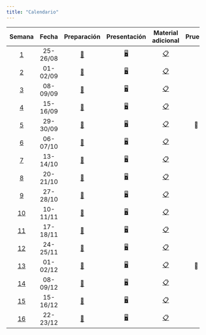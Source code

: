 ```yaml
---
title: "Calendario"
---
```


|          Semana          |  Fecha   |              Preparación               |              Presentación               |              Material adicional               | Prueba | Trabajo Final |
|:---------:|:---------:|:---------:|:---------:|:---------:|:---------:|:---------:|
|  [1](/pages/week1.html)  | 25-26/08 | [📖](../pages/week1.html#preparación)  | [🖥️](../pages/week1.html#presentación)  | [📋](../pages/week1.html#material-adicional)  |        |               |
|  [2](/pages/week2.html)  | 01-02/09 | [📖](../pages/week2.html#preparación)  | [🖥️](../pages/week2.html#presentación)  | [📋](../pages/week2.html#material-adicional)  |        |               |
|  [3](/pages/week3.html)  | 08-09/09 | [📖](../pages/week3.html#preparación)  | [🖥️](../pages/week3.html#presentación)  | [📋](../pages/week3.html#material-adicional)  |        |               |
|  [4](/pages/week4.html)  | 15-16/09 | [📖](../pages/week4.html#preparación)  | [🖥️](../pages/week4.html#presentación)  | [📋](../pages/week4.html#material-adicional)  |        |               |
|  [5](/pages/week5.html)  | 29-30/09 | [📖](../pages/week5.html#preparación)  | [🖥️](../pages/week5.html#presentación)  | [📋](../pages/week5.html#material-adicional)  |   📝   |               |
|  [6](/pages/week6.html)  | 06-07/10 | [📖](../pages/week6.html#preparación)  | [🖥️](../pages/week6.html#presentación)  | [📋](../pages/week6.html#material-adicional)  |        |               |
|  [7](/pages/week7.html)  | 13-14/10 | [📖](../pages/week7.html#preparación)  | [🖥️](../pages/week7.html#presentación)  | [📋](../pages/week7.html#material-adicional)  |        |               |
|  [8](/pages/week8.html)  | 20-21/10 | [📖](../pages/week8.html#preparación)  | [🖥️](../pages/week8.html#presentación)  | [📋](../pages/week9.html#material-adicional)  |        |               |
|  [9](/pages/week9.html)  | 27-28/10 | [📖](../pages/week9.html#preparación)  | [🖥️](../pages/week9.html#presentación)  | [📋](../pages/week9.html#material-adicional)  |        |               |
| [10](/pages/week10.html) | 10-11/11 | [📖](../pages/week10.html#preparación) | [🖥️](../pages/week10.html#presentación) | [📋](../pages/week10.html#material-adicional) |        |               |
| [11](/pages/week11.html) | 17-18/11 | [📖](../pages/week11.html#preparación) | [🖥️](../pages/week11.html#presentación) | [📋](../pages/week11.html#material-adicional) |        |               |
| [12](/pages/week12.html) | 24-25/11 | [📖](../pages/week12.html#preparación) | [🖥️](../pages/week12.html#presentación) | [📋](../pages/week12.html#material-adicional) |        |      📔       |
| [13](/pages/week13.html) | 01-02/12 | [📖](../pages/week13.html#preparación) | [🖥️](../pages/week13.html#presentación) | [📋](../pages/week13.html#material-adicional) |   📝   |               |
| [14](/pages/week14.html) | 08-09/12 | [📖](../pages/week14.html#preparación) | [🖥️](../pages/week14.html#presentación) | [📋](../pages/week14.html#material-adicional) |        |               |
| [15](/pages/week15.html) | 15-16/12 | [📖](../pages/week15.html#preparación) | [🖥️](../pages/week15.html#presentación) | [📋](../pages/week15.html#material-adicional) |        |      📔       |
| [16](/pages/week16.html) | 22-23/12 | [📖](../pages/week16.html#preparación) | [🖥️](../pages/week16.html#presentación) | [📋](../pages/week16.html#material-adicional) |        |               |

